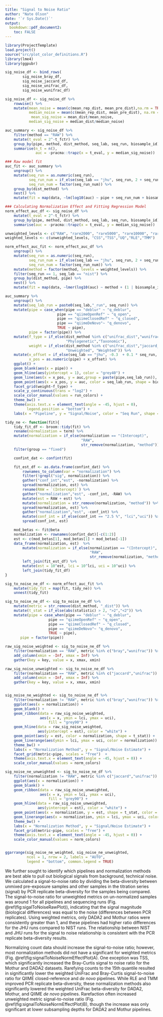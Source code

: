 ```yaml
---
title: "Signal to Noise Ratio"
author: "Nate Olson"
date: '`r Sys.Date()`'
output:
  bookdown::pdf_document2:
    toc: FALSE
---
```



```r
library(ProjectTemplate)
load.project()
source("src/plot_color_definitions.R")
library(lme4)
library(ggpubr)
```


```r
sig_noise_df <- bind_rows(
        sig_noise_bray_df,
        sig_noise_jaccard_df,
        sig_noise_unifrac_df,
        sig_noise_wunifrac_df)

sig_noise_df <- sig_noise_df %>%
    rowwise() %>%
    mutate(mean_noise = mean(c(mean_rep_dist, mean_pre_dist),na.rm = TRUE),
           median_noise = mean(c(mean_rep_dist, mean_pre_dist), na.rm = TRUE),
            mean_sig_noise = mean_dist/mean_noise,
           median_sig_noise = median_dist/median_noise)

auc_summary <- sig_noise_df %>%
    filter(method == "RAW") %>%
    mutate(t_eval = 2^-t_fctr) %>%
    group_by(pipe, method, dist_method, seq_lab, seq_run, biosample_id) %>%
    summarise(n_t = n(),
              auc = -pracma::trapz(x = t_eval, y = median_sig_noise))

### Raw model fit
auc_fit <- auc_summary %>%
    ungroup() %>%
    mutate(seq_run = as.numeric(seq_run),
           seq_run_num = if_else(seq_lab == "jhu", seq_run, 2 + seq_run),
           seq_run_num = factor(seq_run_num)) %>%
    group_by(dist_method) %>%
    nest() %>%
    mutate(fit = map(data, ~lm(log10(auc) ~ pipe + seq_run_num + biosample_id, data = .)))

### Calculating Normalization Effect and Fitting Regression Model
norm_effect_auc_df <- sig_noise_df %>%
    mutate(t_eval = 2^-t_fctr) %>%
    group_by(pipe, method, dist_method, seq_lab, seq_run, biosample_id) %>%
    summarise(auc = -pracma::trapz(x = t_eval, y = median_sig_noise))

unweighted_levels <- c("RAW", "rare2000", "rare5000", "rare10000", "rareq15")
weighted_levels <- c(unweighted_levels, "CSS","TSS","UQ","RLE","TMM")

norm_effect_auc_fit <- norm_effect_auc_df %>%
    ungroup() %>%
    mutate(seq_run = as.numeric(seq_run),
           seq_run_num = if_else(seq_lab == "jhu", seq_run, 2 + seq_run),
           seq_run_num = factor(seq_run_num)) %>%
    mutate(method = factor(method, levels = weighted_levels)) %>%
    filter(seq_run == 1, seq_lab == "nist") %>%
    group_by(dist_method, pipe) %>%
    nest() %>%
    mutate(fit = map(data, ~lmer(log10(auc) ~ method + (1 | biosample_id), data = .)))
```


```r
auc_summary %>%
    ungroup() %>%
    mutate(seq_lab_run = paste0(seq_lab,"_run", seq_run)) %>%
    mutate(pipe = case_when(pipe == "deblur" ~ "q_deblur",
                        pipe == "qiimeOpenRef" ~ "q_open",
                        pipe == "qiimeClosedRef" ~ "q_closed",
                        pipe == "qiimeDeNovo"~ "q_denovo",
                        TRUE ~ pipe),
           pipe = factor(pipe)) %>%
    mutate(f_type = if_else(dist_method %in% c("unifrac_dist","wunifrac_dist"),
                            "Phylogenetic","Taxonomic"),
           weight = if_else(dist_method %in% c("unifrac_dist","jaccard_dist"),
                            "Unweighted", "Weighted")) %>%
    mutate(x_offset = if_else(seq_lab == "jhu", -0.3  + 0.1 * seq_run, 0.1 * seq_run),
           x_pos = as.numeric(pipe) + x_offset) %>%
    ggplot() +
    geom_blank(aes(x = pipe)) +
    geom_hline(aes(yintercept = 1), color = "grey40") +
    geom_line(aes(x = x_pos, y = auc,group = paste(pipe,seq_lab_run)), color = "grey60") +
    geom_point(aes(x = x_pos, y = auc, color = seq_lab_run, shape = biosample_id)) +
    facet_grid(weight~f_type) +
    scale_y_continuous(trans = "log2") +
    scale_color_manual(values = run_colors) +
    theme_bw() +
    theme(axis.text.x = element_text(angle = -45, hjust = 0),
          legend.position = "bottom") +
    labs(x = "Pipeline", y = "Signal/Noise", color = "Seq Run", shape = "Individual")
```

```r
tidy_ne <- function(fit){
    tidy_fit_df <- broom::tidy(fit) %>%
    rename(normalization = term) %>%
    mutate(normalization = if_else(normalization == "(Intercept)",
                                   "RAW",
                                   str_remove(normalization, "method"))) %>%
    filter(group == "fixed")

    confint_dat <- confint(fit)

    fit_est_df <- as.data.frame(confint_dat) %>%
        rownames_to_column(var = "normalization") %>%
        filter(!grepl("sig", normalization)) %>%
        gather("conf_int","est", -normalization) %>%
        spread(normalization, est) %>%
        rename(RAW = `(Intercept)`) %>%
        gather("normalization","est", -conf_int, -RAW) %>%
        mutate(est = RAW + est) %>%
        mutate(normalization = str_remove(normalization, "method")) %>%
        spread(normalization, est) %>%
        gather("normalization","est", -conf_int) %>%
        mutate(conf_int = if_else(conf_int == "2.5 %", "lci","uci")) %>%
        spread(conf_int, est)

    mod_betas <- fit@beta
    normalization <- rownames(confint_dat)[-c(1:2)]
    est <- c(mod_betas[1], mod_betas[1] + mod_betas[-1])
    data_frame(normalization, est)  %>%
        mutate(normalization = if_else(normalization == "(Intercept)",
                                       "RAW",
                                       str_remove(normalization, "method"))) %>%
        left_join(fit_est_df) %>%
        mutate(est = 10^est, lci = 10^lci, uci = 10^uci) %>%
        left_join(tidy_fit_df)
}

sig_to_noise_ne_df <- norm_effect_auc_fit %>%
    mutate(tidy_fit = map(fit, tidy_ne)) %>%
    unnest(tidy_fit)
```


```r
sig_to_noise_ne_df <- sig_to_noise_ne_df %>%
    mutate(metric = str_remove(dist_method, "_dist")) %>%
    mutate(t_stat = if_else(abs(statistic) > 2, ">2","<2")) %>%
    mutate(pipe = case_when(pipe == "deblur" ~ "q_deblur",
                    pipe == "qiimeOpenRef" ~ "q_open",
                    pipe == "qiimeClosedRef" ~ "q_closed",
                    pipe == "qiimeDeNovo"~ "q_denovo",
                    TRUE ~ pipe),
       pipe = factor(pipe))

raw_sig_noise_weighted <- sig_to_noise_ne_df %>%
    filter(normalization == "RAW", metric %in% c("bray","wunifrac")) %>%
    add_column(xmin = -Inf, xmax = Inf) %>%
    gather(key = key, value = x, xmax, xmin)

raw_sig_noise_unweighted <- sig_to_noise_ne_df %>%
    filter(normalization == "RAW", metric %in% c("jaccard","unifrac")) %>%
    add_column(xmin = -Inf, xmax = Inf) %>%
    gather(key = key, value = x, xmax, xmin)


sig_noise_ne_weighted <- sig_to_noise_ne_df %>%
    filter(normalization != "RAW", metric %in% c("bray","wunifrac")) %>%
    ggplot(aes(x = normalization)) +
    geom_blank() +
    geom_ribbon(data = raw_sig_noise_weighted,
                aes(x = x, ymin = lci, ymax = uci),
                    fill = "grey90") +
    geom_hline(data = raw_sig_noise_weighted,
               aes(yintercept = est), color = "white") +
    geom_point(aes(y = est, color = normalization, shape = t_stat)) +
    geom_linerange(aes(ymin = lci, ymax = uci, color = normalization)) +
    theme_bw() +
    labs(x = "Normalization Method", y = "Signal/Noise Estimate") +
    facet_grid(metric~pipe, scales = "free")  +
    theme(axis.text.x = element_text(angle = -45, hjust = 0)) +
    scale_color_manual(values = norm_colors)

sig_noise_ne_unweighted <- sig_to_noise_ne_df %>%
    filter(normalization != "RAW", metric %in% c("jaccard","unifrac")) %>%
    ggplot(aes(x = normalization)) +
    geom_blank() +
    geom_ribbon(data = raw_sig_noise_unweighted,
                aes(x = x, ymin = lci, ymax = uci),
                    fill = "grey90") +
    geom_hline(data = raw_sig_noise_unweighted,
               aes(yintercept = est), color = "white") +
    geom_point(aes(x = normalization, y = est, shape = t_stat, color = normalization)) +
    geom_linerange(aes(x = normalization, ymin = lci, ymax = uci, color = normalization)) +
    theme_bw() +
    labs(x = "Normalization Method", y = "Signal/Noise Estimate") +
    facet_grid(metric~pipe, scales = "free") +
    theme(axis.text.x = element_text(angle = -45, hjust = 0)) +
    scale_color_manual(values = norm_colors)


ggarrange(sig_noise_ne_weighted, sig_noise_ne_unweighted,
          ncol = 1, nrow = 2, labels = "AUTO",
          legend = "bottom", common.legend = TRUE)
```

We further sought to identify which pipelines and normalization methods are best able to pull out biological signals from background, technical noise.
We calculated a signal-to-noise ratio by dividing the beta-diversity between unmixed pre-exposure samples and other samples in the titration series (signal) by PCR replicate beta-diversity for the samples being compared.
The signal-to-noise ratio for unweighted metrics on un-normalized samples was around 1 for all pipelines and sequencing runs (Fig. \@ref(fig:sigalToNoiseRawPlot)),
indicating that the signal magnitude (biological differences) was equal to the noise (differences between PCR replicates).
Using weighted metrics, only DADA2 and Mothur ratios were consistently greater than 1, and these pipelines had higher ratio differences for the JHU runs compared to NIST runs.
The relationship between NIST and JHU runs for the signal to noise relationship is consistent with the PCR replicate beta-diversity results.


Normalizing count data should increase the signal-to-noise ratio;
however, most normalization methods did not have a significant for weighted metrics (Fig. \@ref(fig:signalToNoiseNormEffectPlot)A).
One exception was TSS, which significantly increased the Bray-Curtis signal to noise ratio for the Mothur and DADA2 datasets.
Rarefying counts to the 15th quantile resulted in significantly lower the weighted UniFrac and Bray-Curtis signal-to-noise ratio for QIIME closed-reference and _de novo_ pipelines.
While RLE and TMM improved PCR replicate beta-diversity, these normalization methods also significantly lowered the weighted UniFrac beta-diversity for DADA2, Mothur, and QIIME _de novo_ pipelines.
Rarefaction often increased unweighted metric signal-to-noise ratio (Fig. \@ref(fig:signalToNoiseNormEffectPlot)B), though the increase was only significant at lower subsampling depths for DADA2 and Mothur pipelines.
